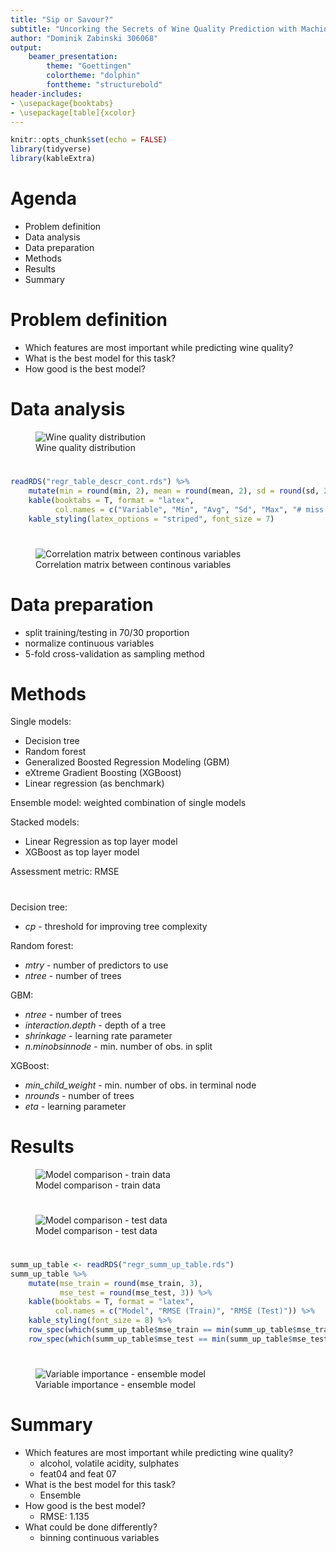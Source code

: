 ```yaml
---
title: "Sip or Savour?"
subtitle: "Uncorking the Secrets of Wine Quality Prediction with Machine Learning"
author: "Dominik Zabinski 306068"
output: 
    beamer_presentation:
        theme: "Goettingen"
        colortheme: "dolphin"
        fonttheme: "structurebold"
header-includes:
- \usepackage{booktabs}
- \usepackage[table]{xcolor}
---
```


```r
knitr::opts_chunk$set(echo = FALSE)
library(tidyverse)
library(kableExtra)
```

# Agenda

- Problem definition
- Data analysis
- Data preparation
- Methods
- Results
- Summary

# Problem definition

- Which features are most important while predicting wine quality?
- What is the best model for this task?
- How good is the best model?

# Data analysis

![Wine quality distribution](306068_regression_report_files/figure-html/y_distribution-1.png)

#

```r
readRDS("regr_table_descr_cont.rds") %>% 
    mutate(min = round(min, 2), mean = round(mean, 2), sd = round(sd, 2), max = round(max, 2)) %>% 
    kable(booktabs = T, format = "latex", 
          col.names = c("Variable", "Min", "Avg", "Sd", "Max", "# miss.", "# dist.")) %>%
    kable_styling(latex_options = "striped", font_size = 7)
```

# 

![Correlation matrix between continous variables](306068_regression_report_files/figure-html/corrplot-1.png)

# Data preparation

- split training/testing in 70/30 proportion
- normalize continuous variables
- 5-fold cross-validation as sampling method

# Methods

Single models:

- Decision tree
- Random forest
- Generalized Boosted Regression Modeling (GBM)
- eXtreme Gradient Boosting (XGBoost)
- Linear regression (as benchmark)

Ensemble model: weighted combination of single models

Stacked models:

- Linear Regression as top layer model
- XGBoost as top layer model

Assessment metric: RMSE

# 

Decision tree:

- *cp* - threshold for improving tree complexity

Random forest:

- *mtry* - number of predictors to use
- *ntree* - number of trees

GBM:

- *ntree* - number of trees
- *interaction.depth* - depth of a tree 
- *shrinkage* - learning rate parameter
- *n.minobsinnode* - min. number of obs. in split

XGBoost:

- *min_child_weight* - min. number of obs. in terminal node
- *nrounds* - number of trees
- *eta* - learning parameter

# Results

![Model comparison - train data](306068_regression_report_files/figure-html/compare_train-1.png)

#

![Model comparison - test data](306068_regression_report_files/figure-html/compare_test-1.png)

# 

```r
summ_up_table <- readRDS("regr_summ_up_table.rds")
summ_up_table %>% 
    mutate(mse_train = round(mse_train, 3),
           mse_test = round(mse_test, 3)) %>% 
    kable(booktabs = T, format = "latex", 
          col.names = c("Model", "RMSE (Train)", "RMSE (Test)")) %>%
    kable_styling(font_size = 8) %>%
    row_spec(which(summ_up_table$mse_train == min(summ_up_table$mse_train)), bold = T, color = "white", background = "green") %>% 
    row_spec(which(summ_up_table$mse_test == min(summ_up_table$mse_test)), underline = T)
```

#

![Variable importance - ensemble model](306068_regression_report_files/figure-html/var_imp_ensemble-1.png)

# Summary

- Which features are most important while predicting wine quality?
    - alcohol, volatile acidity, sulphates
    - feat04 and feat 07
- What is the best model for this task?
    - Ensemble
- How good is the best model?
    - RMSE: 1.135
- What could be done differently?
    - binning continuous variables
